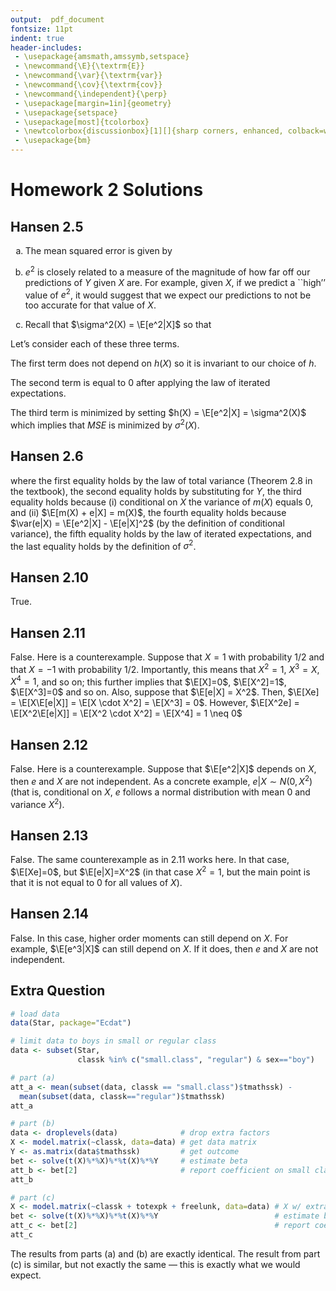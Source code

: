 ```yaml
---
output:  pdf_document
fontsize: 11pt
indent: true
header-includes:
 - \usepackage{amsmath,amssymb,setspace}
 - \newcommand{\E}{\textrm{E}}
 - \newcommand{\var}{\textrm{var}}
 - \newcommand{\cov}{\textrm{cov}}
 - \newcommand{\independent}{\perp}
 - \usepackage[margin=1in]{geometry}
 - \usepackage{setspace}
 - \usepackage[most]{tcolorbox}
 - \newtcolorbox{discussionbox}[1][]{sharp corners, enhanced, colback=white, attach title to upper,#1}
 - \usepackage{bm}
---
```


\onehalfspacing

# Homework 2 Solutions

## Hansen 2.5

a) The mean squared error is given by

\begin{align*}
  MSE = \E[(e^2 - h(X))^2]
\end{align*}    

b) $e^2$ is closely related to a measure of the magnitude of how far off our predictions of $Y$ given $X$ are.  For example, given $X$, if we predict a ``high'' value of $e^2$, it would suggest that we expect our predictions to not be too accurate for that value of $X$.

c) Recall that $\sigma^2(X) = \E[e^2|X]$ so that

\begin{align*}
  MSE &= \E[((e^2 - \E[e^2|X]) - (h(X) - \E[e^2|X]))^2] \\
  &= \E[(e^2 - \E[e^2|X])^2] - 2\E[(e^2 - \E[e^2|X])(h(X) - \E[e^2|X])] + \E[(h(X) - \E[e^2|X])^2]
\end{align*}
Let's consider each of these three terms.

The first term does not depend on $h(X)$ so it is invariant to our choice of $h$.

The second term is equal to 0 after applying the law of iterated expectations.

The third term is minimized by setting $h(X) = \E[e^2|X] = \sigma^2(X)$ which implies that $MSE$ is minimized by $\sigma^2(X)$.

## Hansen 2.6

\begin{align*}
  \var(Y) &= \E[\var(Y|X)] + \var(\E[Y|X]) \\
  &= \E[\var(m(X) + e|X)] + \var(\E[m(X)+e|X]) \\
  &= \E[\var(e|X)] + \var(m(X)) \\
  &= \E[\E[e^2|X]] + \var(m(X)) \\
  &= \E[e^2] + \var(m(X)) \\
  &= \sigma^2 + \var(m(X))
\end{align*}
where the first equality holds by the law of total variance (Theorem 2.8 in the textbook), the second equality holds by substituting for $Y$, the third equality holds because (i) conditional on $X$ the variance of $m(X)$ equals 0, and (ii) $\E[m(X) + e|X] = m(X)$, the fourth equality holds because $\var(e|X) = \E[e^2|X] - \E[e|X]^2$ (by the definition of conditional variance), the fifth equality holds by the law of iterated expectations, and the last equality holds by the definition of $\sigma^2$.

## Hansen 2.10

True. 

\begin{align*}
  \E[X^2e] = \E\big[ X^2 \underbrace{\E[e|X]}_{=0} \big] = 0
\end{align*}

## Hansen 2.11

False.  Here is a counterexample.  Suppose that $X=1$ with probability $1/2$ and that $X=-1$ with probability $1/2$.  Importantly, this means that $X^2=1$, $X^3=X$, $X^4=1$, and so on; this further implies that $\E[X]=0$, $\E[X^2]=1$, $\E[X^3]=0$ and so on.  Also, suppose that $\E[e|X] = X^2$.  Then, $\E[Xe] = \E[X\E[e|X]] = \E[X \cdot X^2] = \E[X^3] = 0$.  However, $\E[X^2e] = \E[X^2\E[e|X]] = \E[X^2 \cdot X^2] = \E[X^4] = 1 \neq 0$

## Hansen 2.12

False.  Here is a counterexample.  Suppose that $\E[e^2|X]$ depends on $X$, then $e$ and $X$ are not independent.  As a concrete example, $e|X \sim N(0,X^2)$ (that is, conditional on $X$, $e$ follows a normal distribution with mean 0 and variance $X^2$).  

## Hansen 2.13

False.  The same counterexample as in 2.11 works here.  In that case, $\E[Xe]=0$, but $\E[e|X]=X^2$ (in that case $X^2 = 1$, but the main point is that it is not equal to 0 for all values of $X$).

## Hansen 2.14

False.  In this case, higher order moments can still depend on $X$.  For example, $\E[e^3|X]$ can still depend on $X$.  If it does, then $e$ and $X$ are not independent.

## Extra Question 

```r
# load data
data(Star, package="Ecdat")

# limit data to boys in small or regular class
data <- subset(Star, 
               classk %in% c("small.class", "regular") & sex=="boy")

# part (a)
att_a <- mean(subset(data, classk == "small.class")$tmathssk) -
  mean(subset(data, classk=="regular")$tmathssk)
att_a

# part (b)
data <- droplevels(data)              # drop extra factors
X <- model.matrix(~classk, data=data) # get data matrix
Y <- as.matrix(data$tmathssk)         # get outcome
bet <- solve(t(X)%*%X)%*%t(X)%*%Y     # estimate beta
att_b <- bet[2]                       # report coefficient on small class
att_b

# part (c)
X <- model.matrix(~classk + totexpk + freelunk, data=data) # X w/ extra vars
bet <- solve(t(X)%*%X)%*%t(X)%*%Y                          # estimate beta
att_c <- bet[2]                                            # report coef. on small
att_c
```

The results from parts (a) and (b) are exactly identical.  The result from part (c) is similar, but not exactly the same --- this is exactly what we would expect.